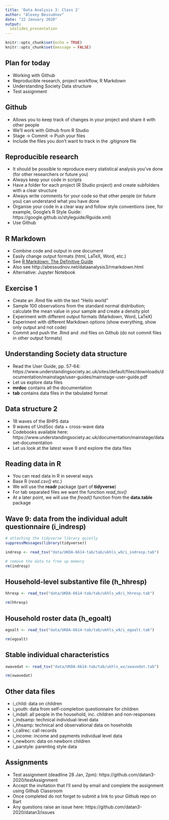 ```yaml
---
title: 'Data Analysis 3: Class 2'
author: "Alexey Bessudnov"
date: "22 January 2020"
output:
  ioslides_presentation
---
```


```r
knitr::opts_chunk$set(echo = TRUE)
knitr::opts_chunk$set(message = FALSE)
```

## Plan for today

- Working with Github
- Reproducible research, project workflow, R Markdown
- Understanding Society Data structure
- Test assignment

## Github

- Allows you to keep track of changes in your project and share it with other people
- We'll work with Github from R Studio
- Stage -> Commit -> Push your files
- Include the files you don't want to track in the .gitignore file

## Reproducible research

- It should be possible to reproduce every statistical analysis you've done  (for other researchers or future you)
- Always keep your code in scripts
- Have a folder for each project (R Studio project) and create subfolders with a clear structure
- Always write comments for your code so that other people (or future you) can understand what you have done
- Organise your code in a clear way and follow style conventions (see, for example, Google's R Style Guide: https://google.github.io/styleguide/Rguide.xml)
- Use Github

## R Markdown

- Combine code and output in one document
- Easily change output formats (html, LaTeX, Word, etc.)
- See [R Markdown: The Definitive Guide](https://bookdown.org/yihui/rmarkdown/)
- Also see http://abessudnov.net/dataanalysis3/rmarkdown.html
- Alternative: Jupyter Notebook

## Exercise 1

- Create an .Rmd file with the text "Hello world"
- Sample 100 observations from the standard normal distribution; calculate the mean value in your sample and create a density plot
- Experiment with different output formats (Markdown, Word, LaTeX)
- Experiment with different Markdown options (show everything, show only output and not code)
- Commit and push the .Rmd and .md files on Github (do not commit files in other output formats)

## Understanding Society data structure

- Read the User Guide, pp. 57-64: https://www.understandingsociety.ac.uk/sites/default/files/downloads/documentation/mainstage/user-guides/mainstage-user-guide.pdf
- Let us explore data files
- **mrdoc** contains all the documentation 
- **tab** contains data files in the tabulated format

## Data structure 2

- 18 waves of the BHPS data
- 9 waves of UndSoc data + cross-wave data
- Codebooks available here: https://www.understandingsociety.ac.uk/documentation/mainstage/dataset-documentation
- Let us look at the latest wave 9 and explore the data files

## Reading data in R

- You can read data in R in several ways
- Base R (*read.csv()* etc.)
- We will use the **readr** package (part of **tidyverse**)
- For tab separated files we want the function *read_tsv()*
- At a later point, we will use the *fread()* function from the **data.table** package


## Wave 9: data from the individual adult questionnaire (i_indresp)

```r
# attaching the tidyverse library quietly
suppressMessages(library(tidyverse))

indresp <- read_tsv("data/UKDA-6614-tab/tab/ukhls_w9/i_indresp.tab")

# remove the data to free up memory
rm(indresp)

```

## Household-level substantive file (h_hhresp)


```r
hhresp <- read_tsv("data/UKDA-6614-tab/tab/ukhls_w9/i_hhresp.tab")

rm(hhresp)

```

## Household roster data (h_egoalt)

```r
egoalt <- read_tsv("data/UKDA-6614-tab/tab/ukhls_w9/i_egoalt.tab")

rm(egoalt)

```

## Stable individual characteristics

```r
xwavedat <- read_tsv("data/UKDA-6614-tab/tab/ukhls_wx/xwavedat.tab")

rm(xwavedat)

```

## Other data files

- i_child: data on children
- i_youth: data from self-completion questionnaire for children
- i_indall: all people in the household, inc. children and non-responses
- i_indsamp: technical individual-level data
- i_hhsamp: technical and observational data on hoseholds
- i_callrec: call records
- i_income: income and payments individual level data
- i_newborn: data on newborn children
- i_parstyle: parenting style data

## Assignments

- Test assignment (deadline 28 Jan, 2pm): https://github.com/datan3-2020/testAssignment
- Accept the invitation that I'll send by email and complete the assignment using Github Classroom
- Once completed do not forget to submit a link to your Github repo on Bart
- Any questions raise an issue here: https://github.com/datan3-2020/datan3/issues
